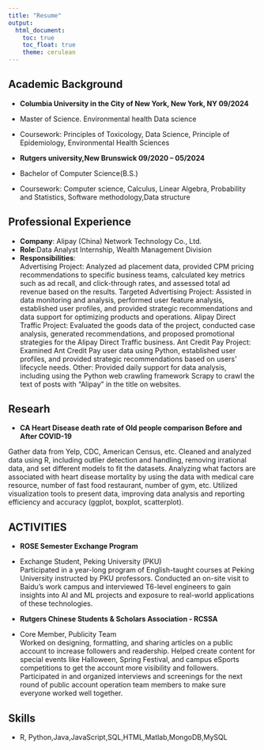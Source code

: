 ```yaml
---
title: "Resume"
output: 
  html_document:
    toc: true
    toc_float: true
    theme: cerulean
---
```

## Academic Background
- **Columbia University in the City of New York, New York, NY 09/2024**

- Master of Science. Environmental health Data science

- Coursework: Principles of Toxicology, Data Science, Principle of Epidemiology, 	Environmental Health Sciences

- **Rutgers university,New Brunswick 09/2020 – 05/2024**

- Bachelor of Computer Science(B.S.)

- Coursework: Computer science, Calculus, Linear Algebra, Probability and Statistics, Software methodology,Data structure


## Professional Experience
- **Company**: Alipay (China) Network Technology Co., Ltd.
- **Role**:Data Analyst Internship, Wealth Management Division  
- **Responsibilities**:                                                                
Advertising Project: Analyzed ad placement data, provided CPM pricing recommendations to specific business teams, calculated key metrics such as ad recall, and click-through rates, and assessed total ad revenue based on the results.
Targeted Advertising Project: Assisted in data monitoring and analysis, performed user feature analysis, established user profiles, and provided strategic recommendations and data support for optimizing products and operations.
Alipay Direct Traffic Project: Evaluated the goods data of the project, conducted case analysis, generated recommendations, and proposed promotional strategies for the Alipay Direct Traffic business.
Ant Credit Pay Project: Examined Ant Credit Pay user data using Python, established user profiles, and provided strategic recommendations based on users' lifecycle needs.
Other: Provided daily support for data analysis, including using the Python web crawling framework Scrapy to crawl the text of posts with "Alipay" in the title on websites.

## Researh
- **CA Heart Disease death rate of Old people comparison Before and After COVID-19**            

Gather data from Yelp, CDC, American Census, etc.
Cleaned and analyzed data using R, including outlier detection and handling, removing irrational data, and set different models to fit the datasets.
Analyzing what factors are associated with heart disease mortality by using the data with medical care resource, number of fast food restaurant, number of gym, etc. 
Utilized visualization tools to present data, improving data analysis and reporting efficiency and accuracy (ggplot, boxplot, scatterplot).


## ACTIVITIES

- **ROSE Semester Exchange Program**
- Exchange Student, Peking University (PKU)                                                                    
Participated in a year-long program of English-taught courses at Peking University instructed by PKU professors.
Conducted an on-site visit to Baidu's work campus and interviewed T6-level engineers to gain insights into AI and ML projects and exposure to real-world applications of these technologies.

- **Rutgers Chinese Students & Scholars Association - RCSSA**
- Core Member, Publicity Team                                                                             
Worked on designing, formatting, and sharing articles on a public account to increase followers and readership.
Helped create content for special events like Halloween, Spring Festival, and campus eSports competitions to get the account more visibility and followers.
Participated in and organized interviews and screenings for the next round of public account operation team members to make sure everyone worked well together.


## Skills
- R, Python,Java,JavaScript,SQL,HTML,Matlab,MongoDB,MySQL

